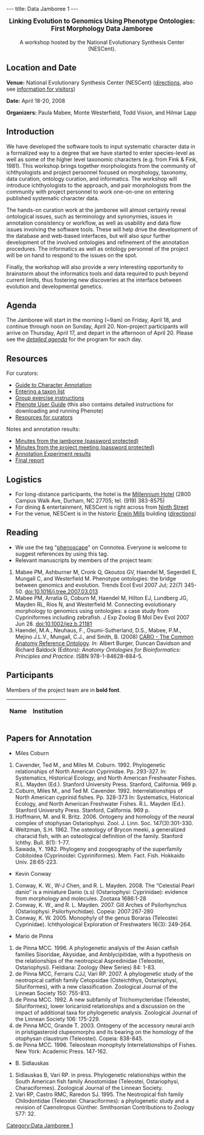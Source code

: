 ---
title: Data Jamboree 1
---

{{EventBox1|The final report from this event is available [[Media:phenoscape.jamboree.report.apr08.pdf|here]].}}

<center><big>'''Linking Evolution to Genomics Using Phenotype Ontologies:'''<br/>'''First Morphology Data Jamboree'''</big><br/><br/>A workshop hosted by the National Evolutionary Synthesis Center (NESCent).</center>

==Location and Date==

'''Venue:''' National Evolutionary Synthesis Center (NESCent) (<span class="plainlinks">[http://www.nescent.org/about/directions.php directions]</span>, also see <span class="plainlinks">[http://www.nescent.org/about/information.php information for visitors]</span>)

'''Date:''' April 18-20, 2008 

'''Organizers:''' Paula Mabee, Monte Westerfield, Todd Vision, and Hilmar Lapp

==Introduction==

We have developed the software tools to input systematic character data in a formalized way to a degree that we have started to enter species-level as well as some of the higher level taxonomic characters (e.g. from Fink & Fink, 1981). This workshop brings together morphologists from the community of ichthyologists and project personnel focused on morphology, taxonomy, data curation, ontology curation, and informatics. The workshop will introduce ichthyologists to the approach, and pair morphologists from the community with project personnel to work one-on-one on entering published systematic character data.

The hands-on curation work at the jamboree will almost certainly reveal ontological issues, such as terminology and synonymies, issues in annotation consistency or workflow, as well as usability and data flow issues involving the software tools. These will help drive the development of the database and web-based interfaces, but will also spur further development of the involved ontologies and refinement of the annotation procedures. The informatics as well as ontology personnel of the project will be on hand to respond to the issues on the spot.  

Finally, the workshop will also provide a very interesting opportunity to brainstorm about the informatics tools and data required to push beyond current limits, thus fostering new discoveries at the interface between evolution and developmental genetics.    

==Agenda==
 
The Jamboree will start in the morning (~9am) on Friday, April 18, and continue through noon on Sunday, April 20. Non-project participants will arrive on Thursday, April 17, and depart in the afternoon of April 20. Please see the ''[[Data Jamboree 1/Agenda|detailed agenda]]'' for the program for each day.

==Resources==

For curators:
* [[Guide to Character Annotation]]
* [https://webdav.nescent.org/phenoscape-data/TaxonList_rev.doc Entering a taxon list]
* [https://webdav.nescent.org/phenoscape-data/group-exercise.doc Group exercise instructions]
* [[Phenote User Guide]] (this also contains detailed instructions for downloading and running Phenote)
* [[Resources for curators]]

Notes and annotation results:
* [[WG:Notes_from_participants|Minutes from the jamboree (password protected)]]
* [[WG:All-Hands_Meeting_21Apr08|Minutes from the project meeting (password protected)]]
* [[Data Jamboree 1/Annotation Experiment|Annotation Experiment results]]
* [[Media:phenoscape.jamboree.report.apr08.pdf|Final report]]

==Logistics==

* For long-distance participants, the hotel is the [http://www.millenniumhotels.com/MCIL.nsf/LU_HOTELDOC/113$$HotelDescription?OpenDocument Millennium Hotel] (2800 Campus Walk Ave, Durham, NC  27705; tel. (919) 383-8575)
* For dining & entertainment, NESCent is right across from [http://www.ninthst.com/ Ninth Street]
* For the venue, NESCent is in the historic [http://www.owdna.org/mill.htm Erwin Mills] building (<span class="plainlinks">[http://www.nescent.org/about/directions.php directions]</span>)

==Reading==

* We use the tag "<span class="plainlinks">[http://www.connotea.org/tag/phenoscape phenoscape]</span>" on Connotea. Everyone is welcome to suggest references by using this tag.
* Relevant manuscripts by members of the project team: 
# Mabee PM, Ashburner M, Cronk Q, Gkoutos GV, Haendel M, Segerdell E, Mungall C, and Westerfield M. Phenotype ontologies: the bridge between genomics and evolution. Trends Ecol Evol 2007 Jul; 22(7) 345-50. [http://dx.doi.org/10.1016/j.tree.2007.03.013 doi:10.1016/j.tree.2007.03.013] 
# Mabee PM, Arratia G, Coburn M, Haendel M, Hilton EJ, Lundberg JG, Mayden RL, Rios N, and Westerfield M. Connecting evolutionary morphology to genomics using ontologies: a case study from Cypriniformes including zebrafish. J Exp Zoolog B Mol Dev Evol 2007 Jun 28. [http://dx.doi.org/10.1002/jez.b.21181 doi:10.1002/jez.b.21181]
# Haendel, M.A., Neuhaus, F., Osumi-Sutherland, D.S., Mabee, P.M., Mejino J.L.V., Mungall, C.J., and Smith, B. (2008) [[Media:Caroreprint.pdf|CARO - The Common Anatomy Reference Ontology]]. ''In:'' Albert Burger, Duncan Davidson and Richard Baldock (Editors): ''Anatomy Ontologies for Bioinformatics: Principles and Practice''. ISBN 978-1-84628-884-5.

==Participants==

Members of the project team are in '''bold font'''.

{| border="1" cellpadding="3" cellspacing="0"
|-
! Name !! Institution
{{EventParticipant|Balhoff|Jim|balhoff%40nescent%2eorg|NESCent|'''}}
{{EventParticipant|Coburn|Miles|coburn%40jcu%2eedu|John Carroll University|}}
{{EventParticipant|Conway|Kevin|conwaykw%40gmail%2ecom|St. Louis University|}}
{{EventParticipant|Dahdul|Wasila|dahdul%40acnatsci%2eorg|Department of Ichthyology, Academy of Natural Sciences|'''}}
{{EventParticipant|Lapp|Hilmar|hlapp%40nescent%2eorg|NESCent|'''}}
{{EventParticipant|Lundberg|John|lundberg%40acnatsci%2eorg |Department of Ichthyology, Academy of Natural Sciences|'''}}
{{EventParticipant|Mabee|Paula|pmabee%40usd%2eedu|University of South Dakota|'''}}
{{EventParticipant|Midford|Peter|petermidford%40yahoo%2ecom|Dept. of Ecology and Evolutionary Biology, University of Kansas|'''}}
{{EventParticipant|de Pinna|M&aacute;rio|pinna%40ib%2eusp%2ebr|Universidade de S&atilde;o Paulo|}}
{{EventParticipant|Ringwald|Martin|ringwald%40informatics%2ejax%2eorg|The Jackson Laboratory|}}
{{EventParticipant|Sidlauskas|Brian|bl16%40duke%2eedu|NESCent|}}
{{EventParticipant|Vision|Todd|tjv%40bio%2eunc%2eedu|NESCent, and Department of Biology, University of North Carolina at Chapel Hill|'''}}
{{EventParticipant|Washington|Nicole|NLwashington%40lbl%2egov|Lawrence Berkeley National Lab|}}
{{EventParticipant|Westerfield|Monte|monte%40uoneuro%2euoregon%2eedu|Zebrafish Information Network (ZFIN) and Institute of Neuroscience, University of Oregon|'''}}
|}

==Papers for Annotation==
*Miles Coburn
#Cavender, Ted M., and Miles M. Coburn. 1992. Phylogenetic relationships of North American Cyprinidae. Pp. 293-327. In: Systematics, Historical Ecology, and North American Freshwater Fishes. R.L. Mayden (Ed.). Stanford University Press. Stanford, California. 969 p.
#Coburn, Miles M., and Ted M. Cavender. 1992. Interrelationships of North American cyprinid fishes. Pp. 328-373 In: Systematics, Historical Ecology, and North American Freshwater Fishes. R.L. Mayden (Ed.). Stanford University Press.            Stanford, California. 969 p.
#Hoffmann, M. and R. Britz. 2006. Ontogeny and homology of the neural complex of otophysan Ostariophysi. Zool. J. Linn. Soc. 147(3):301-330.
#Weitzman, S.H. 1962. The osteology of Brycon meeki, a generalized characid fish, with an osteological definition of the family. Stanford Ichthy. Bull. 8(1): 1-77.
#Sawada, Y. 1982. Phylogeny and zoogeography of the superfamily Cobitoidea (Cyprinoidei: Cypriniformes). Mem. Fact. Fish. Hokkaido Univ. 28:65-223.

*Kevin Conway
#Conway, K. W., W-J Chen, and R. L. Mayden. 2008. The “Celestial Pearl danio” is a miniature Danio (s.s) (Ostariophysi: Cyprinidae): evidence from morphology and molecules. Zootaxa 1686:1-28
#Conway, K. W., and R. L. Mayden. 2007. Gill Arches of Psilorhynchus (Ostariophysi: Psilorhynchidae). Copeia: 2007:267-280
#Conway, K. W. 2005.  Monophyly of the genus Boraras (Teleostei: Cyprinidae). Ichthyological Exploration of Freshwaters 16(3): 249-264.

*Mario de Pinna
#de Pinna MCC. 1996. A phylogenetic analysis of the Asian catfish families Sisoridae, Akysidae, and Amblycipitidae, with a hypothesis on the relationships of the neotropical Aspredinidae (Teleostei, Ostariophysi). Fieldiana: Zoology (New Series) 84: 1-83.
#de Pinna MCC, Ferraris CJJ, Vari RP. 2007. A phylogenetic study of the neotropical catfish family Cetopsidae (Osteichthys, Ostariophysi, Siluriformes), with a new classification. Zoological Journal of the Linnean Society 150: 755-813.
#de Pinna MCC. 1992. A new subfamily of Trichomycteridae (Teleostei, Siluriformes), lower loricarioid relationships and a discussion on the impact of additional taxa for phylogenetic analysis. Zoological Journal of the Linnean Society 106: 175-229.
#de Pinna MCC, Grande T. 2003. Ontogeny of the accessory neural arch in pristigasteroid clupeomorphs and its bearing on the homology of the otophysan claustrum (Teleostei). Copeia: 838-845.
#de Pinna MCC. 1996. Teleostean monophyly Interrelationships of Fishes. New York: Academic Press. 147-162.

*B. Sidlauskas
#Sidlauskas B, Vari RP. in press. Phylogenetic relationships within the South American fish family Anostomidae (Teleostei, Ostariophysi, Characiformes). Zoological Journal of the Linnean Society.
#Vari RP, Castro RMC, Raredon SJ. 1995. The Neotropical fish family Chilodontidae (Teleostei: Characiformes): a phylogenetic study and a revision of Caenotropus Günther. Smithsonian Contributions to Zoology 577: 32.

[[Category:Data Jamboree 1]]